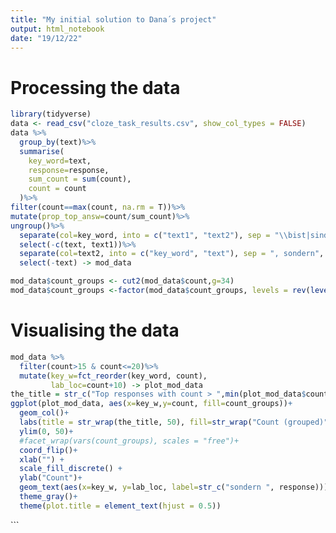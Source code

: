 ```yaml
---
title: "My initial solution to Dana´s project"
output: html_notebook
date: "19/12/22"
---
```


# Processing the data
```r
library(tidyverse)
data <- read_csv("cloze_task_results.csv", show_col_types = FALSE)
data %>%
  group_by(text)%>%
  summarise(
    key_word=text,
    response=response,
    sum_count = sum(count),
    count = count
  )%>%
filter(count==max(count, na.rm = T))%>%
mutate(prop_top_answ=count/sum_count)%>%
ungroup()%>%
  separate(col=key_word, into = c("text1", "text2"), sep = "\\bist|sind\\b\\s+", remove = TRUE)%>%
  select(-c(text, text1))%>%
  separate(col=text2, into = c("key_word", "text"), sep = ", sondern", remove = TRUE)%>%
  select(-text) -> mod_data

mod_data$count_groups <- cut2(mod_data$count,g=34)
mod_data$count_groups <-factor(mod_data$count_groups, levels = rev(levels(mod_data$count_groups)))
```

# Visualising the data
```r
mod_data %>%
  filter(count>15 & count<=20)%>%
  mutate(key_w=fct_reorder(key_word, count),
         lab_loc=count+10) -> plot_mod_data
the_title = str_c("Top responses with count > ",min(plot_mod_data$count, na.rm = T), " & count <= ",max(plot_mod_data$count, na.rm = T))
ggplot(plot_mod_data, aes(x=key_w,y=count, fill=count_groups))+
  geom_col()+
  labs(title = str_wrap(the_title, 50), fill=str_wrap("Count (grouped)"))+
  ylim(0, 50)+
  #facet_wrap(vars(count_groups), scales = "free")+
  coord_flip()+
  xlab("") +
  scale_fill_discrete() +
  ylab("Count")+
  geom_text(aes(x=key_w, y=lab_loc, label=str_c("sondern ", response)))+
  theme_gray()+
  theme(plot.title = element_text(hjust = 0.5))
```

  

  
  
  


  
```




